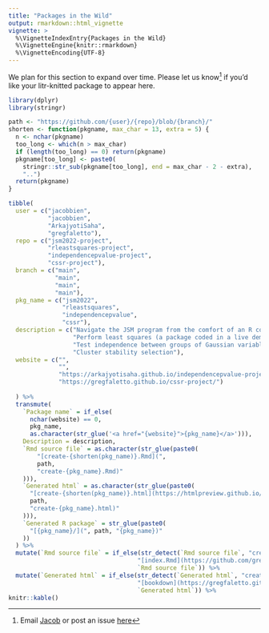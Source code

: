 ```yaml
---
title: "Packages in the Wild"
output: rmarkdown::html_vignette
vignette: >
  %\VignetteIndexEntry{Packages in the Wild}
  %\VignetteEngine{knitr::rmarkdown}
  %\VignetteEncoding{UTF-8}
---
```


We plan for this section to expand over time.  Please let us know^[Email [Jacob](http://faculty.marshall.usc.edu/jacob-bien/) or post an issue [here](https://github.com/jacobbien/litr-project/issues)] if you'd like your litr-knitted package to appear here.

```r
library(dplyr)
library(stringr)
```

```r
path <- "https://github.com/{user}/{repo}/blob/{branch}/"
shorten <- function(pkgname, max_char = 13, extra = 5) {
  n <- nchar(pkgname)
  too_long <- which(n > max_char)
  if (length(too_long) == 0) return(pkgname)
  pkgname[too_long] <- paste0(
    stringr::str_sub(pkgname[too_long], end = max_char - 2 - extra),
    "..")
  return(pkgname)
}

tibble(
  user = c("jacobbien",
           "jacobbien",
           "ArkajyotiSaha",
           "gregfaletto"),
  repo = c("jsm2022-project",
           "rleastsquares-project",
           "independencepvalue-project",
           "cssr-project"),
  branch = c("main",
             "main",
             "main",
             "main"),
  pkg_name = c("jsm2022",
               "rleastsquares",
               "independencepvalue",
               "cssr"),
  description = c("Navigate the JSM program from the comfort of an R console",
                  "Perform least squares (a package coded in a live demo)",
                  "Test independence between groups of Gaussian variables",
                  "Cluster stability selection"),
  website = c("",
              "",
              "https://arkajyotisaha.github.io/independencepvalue-project/",
              "https://gregfaletto.github.io/cssr-project/")
    
  ) %>% 
  transmute(
    `Package name` = if_else(
      nchar(website) == 0,
      pkg_name,
      as.character(str_glue('<a href="{website}">{pkg_name}</a>'))),
    Description = description,
    `Rmd source file` = as.character(str_glue(paste0(
        "[create-{shorten(pkg_name)}.Rmd](",
        path,
        "create-{pkg_name}.Rmd)"
    ))),
    `Generated html` = as.character(str_glue(paste0(
      "[create-{shorten(pkg_name)}.html](https://htmlpreview.github.io/?",
      path,
      "create-{pkg_name}.html)"
    ))),
    `Generated R package` = str_glue(paste0(
      "[{pkg_name}/](", path, "{pkg_name})"
    ))
  ) %>% 
  mutate(`Rmd source file` = if_else(str_detect(`Rmd source file`, "create-cssr.Rmd"),
                                    "[index.Rmd](https://github.com/gregfaletto/cssr-project/blob/main/index.Rmd)",
                                    `Rmd source file`)) %>%
  mutate(`Generated html` = if_else(str_detect(`Generated html`, "create-cssr.html"),
                                    "[bookdown](https://gregfaletto.github.io/cssr-project/create/)",
                                    `Generated html`)) %>%
knitr::kable()
```

